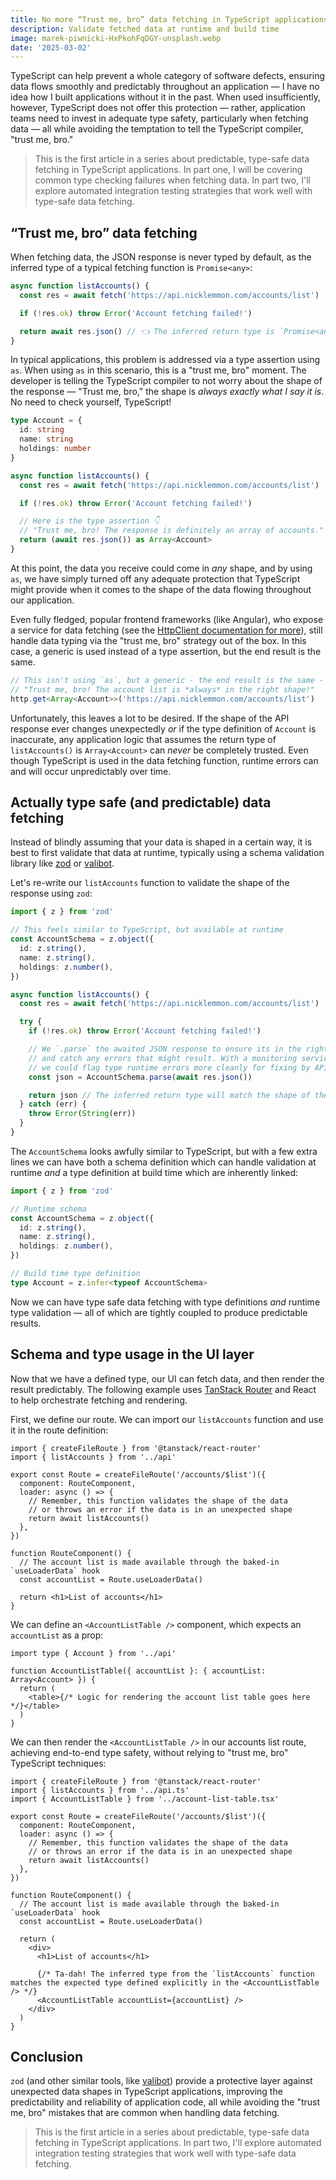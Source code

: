 ```yaml
---
title: No more “Trust me, bro” data fetching in TypeScript applications
description: Validate fetched data at runtime and build time
image: marek-piwnicki-HxPkohFqDGY-unsplash.webp
date: '2025-03-02'
---
```


TypeScript can help prevent a whole category of software defects, ensuring data
flows smoothly and predictably throughout an application &mdash; I have no idea
how I built applications without it in the past. When used insufficiently,
however, TypeScript does not offer this protection &mdash; rather, application
teams need to invest in adequate type safety, particularly when fetching data
&mdash; all while avoiding the temptation to tell the TypeScript compiler,
"trust me, bro."

> This is the first article in a series about predictable, type-safe data
> fetching in TypeScript applications. In part one, I will be covering common
> type checking failures when fetching data. In part two, I'll explore automated
> integration testing strategies that work well with type-safe data fetching.

## “Trust me, bro” data fetching

When fetching data, the JSON response is never typed by default, as the inferred
type of a typical fetching function is `Promise<any>`:

```ts
async function listAccounts() {
  const res = await fetch('https://api.nicklemmon.com/accounts/list')

  if (!res.ok) throw Error('Account fetching failed!')

  return await res.json() // 👈 The inferred return type is `Promise<any>`
}
```

In typical applications, this problem is addressed via a type assertion using
`as`. When using `as` in this scenario, this is a "trust me, bro" moment. The
developer is telling the TypeScript compiler to not worry about the shape of the
response &mdash; "Trust me, bro," the shape is _always exactly what I say it
is_. No need to check yourself, TypeScript!

```ts
type Account = {
  id: string
  name: string
  holdings: number
}

async function listAccounts() {
  const res = await fetch('https://api.nicklemmon.com/accounts/list')

  if (!res.ok) throw Error('Account fetching failed!')

  // Here is the type assertion 👇
  // "Trust me, bro! The response is definitely an array of accounts."
  return (await res.json()) as Array<Account>
}
```

At this point, the data you receive could come in _any_ shape, and by using
`as`, we have simply turned off any adequate protection that TypeScript might
provide when it comes to the shape of the data flowing throughout our
application.

Even fully fledged, popular frontend frameworks (like Angular), who expose a
service for data fetching (see the
[HttpClient documentation for more](https://angular.dev/guide/http/making-requests#fetching-json-data)),
still handle data typing via the "trust me, bro" strategy out of the box. In
this case, a generic is used instead of a type assertion, but the end result is
the same.

```ts
// This isn't using `as`, but a generic - the end result is the same - the shape of the data is not validated at runtime but is assumed!
// "Trust me, bro! The account list is *always* in the right shape!"
http.get<Array<Account>>('https://api.nicklemmon.com/accounts/list')
```

Unfortunately, this leaves a lot to be desired. If the shape of the API response
ever changes unexpectedly _or_ if the type definition of `Account` is
inaccurate, any application logic that assumes the return type of
`listAccounts()` is `Array<Account>` can _never_ be completely trusted. Even
though TypeScript is used in the data fetching function, runtime errors can and
will occur unpredictably over time.

## Actually type safe (and predictable) data fetching

Instead of blindly assuming that your data is shaped in a certain way, it is
best to first validate that data at runtime, typically using a schema validation
library like [zod](https://zod.dev/) or [valibot](https://valibot.dev/).

Let's re-write our `listAccounts` function to validate the shape of the response
using `zod`:

```ts
import { z } from 'zod'

// This feels similar to TypeScript, but available at runtime
const AccountSchema = z.object({
  id: z.string(),
  name: z.string(),
  holdings: z.number(),
})

async function listAccounts() {
  const res = await fetch('https://api.nicklemmon.com/accounts/list')

  try {
    if (!res.ok) throw Error('Account fetching failed!')

    // We `.parse` the awaited JSON response to ensure its in the right shape,
    // and catch any errors that might result. With a monitoring service in place,
    // we could flag type runtime errors more cleanly for fixing by API teams.
    const json = AccountSchema.parse(await res.json())

    return json // The inferred return type will match the shape of the `AccountSchema`
  } catch (err) {
    throw Error(String(err))
  }
}
```

The `AccountSchema` looks awfully similar to TypeScript, but with a few extra
lines we can have both a schema definition which can handle validation at
runtime _and_ a type definition at build time which are inherently linked:

```ts
import { z } from 'zod'

// Runtime schema
const AccountSchema = z.object({
  id: z.string(),
  name: z.string(),
  holdings: z.number(),
})

// Build time type definition
type Account = z.infer<typeof AccountSchema>
```

Now we can have type safe data fetching with type definitions _and_ runtime type
validation &mdash; all of which are tightly coupled to produce predictable
results.

## Schema and type usage in the UI layer

Now that we have a defined type, our UI can fetch data, and then render the
result predictably. The following example uses
[TanStack Router](https://tanstack.com/router/latest) and React to help
orchestrate fetching and rendering.

First, we define our route. We can import our `listAccounts` function and use it
in the route definition:

```tsx
import { createFileRoute } from '@tanstack/react-router'
import { listAccounts } from '../api'

export const Route = createFileRoute('/accounts/$list')({
  component: RouteComponent,
  loader: async () => {
    // Remember, this function validates the shape of the data
    // or throws an error if the data is in an unexpected shape
    return await listAccounts()
  },
})

function RouteComponent() {
  // The account list is made available through the baked-in `useLoaderData` hook
  const accountList = Route.useLoaderData()

  return <h1>List of accounts</h1>
}
```

We can define an `<AccountListTable />` component, which expects an
`accountList` as a prop:

```tsx
import type { Account } from '../api'

function AccountListTable({ accountList }: { accountList: Array<Account> }) {
  return (
    <table>{/* Logic for rendering the account list table goes here */}</table>
  )
}
```

We can then render the `<AccountListTable />` in our accounts list route,
achieving end-to-end type safety, without relying to "trust me, bro" TypeScript
techniques:

```tsx
import { createFileRoute } from '@tanstack/react-router'
import { listAccounts } from '../api.ts'
import { AccountListTable } from '../account-list-table.tsx'

export const Route = createFileRoute('/accounts/$list')({
  component: RouteComponent,
  loader: async () => {
    // Remember, this function validates the shape of the data
    // or throws an error if the data is in an unexpected shape
    return await listAccounts()
  },
})

function RouteComponent() {
  // The account list is made available through the baked-in `useLoaderData` hook
  const accountList = Route.useLoaderData()

  return (
    <div>
      <h1>List of accounts</h1>

      {/* Ta-dah! The inferred type from the `listAccounts` function matches the expected type defined explicitly in the <AccountListTable /> */}
      <AccountListTable accountList={accountList} />
    </div>
  )
}
```

## Conclusion

`zod` (and other similar tools, like [valibot](https://valibot.dev)) provide a
protective layer against unexpected data shapes in TypeScript applications,
improving the predictability and reliability of application code, all while
avoiding the "trust me, bro" mistakes that are common when handling data
fetching.

> This is the first article in a series about predictable, type-safe data
> fetching in TypeScript applications. In part two, I'll explore automated
> integration testing strategies that work well with type-safe data fetching.
